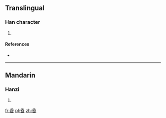 ==Translingual==

===Han character===
{{Han char|rn=39|rad=子|as=10|sn=13|four=|canj=弓木弓木日 (NDNDA)|ids=⿱[[孨]][[日]]}}

# {{defn|Han|sort=子10}}

====References====
* {{Han ref|kx=0280.200|dkj=07013|dj=0549.170|hdz=21018.130|uh=5B74|ud=23412}}

----

==Mandarin==

===Hanzi===
{{cmn-hanzi|pin=[[nǐ]] ([[ni3]]), [[zì]] ([[zi4]])|wg=ni<sup>3</sup>, tzu<sup>4</sup>}}

# {{defn|lang=cmn|sort=子10}}

[[fr:孴]]
[[pl:孴]]
[[zh:孴]]